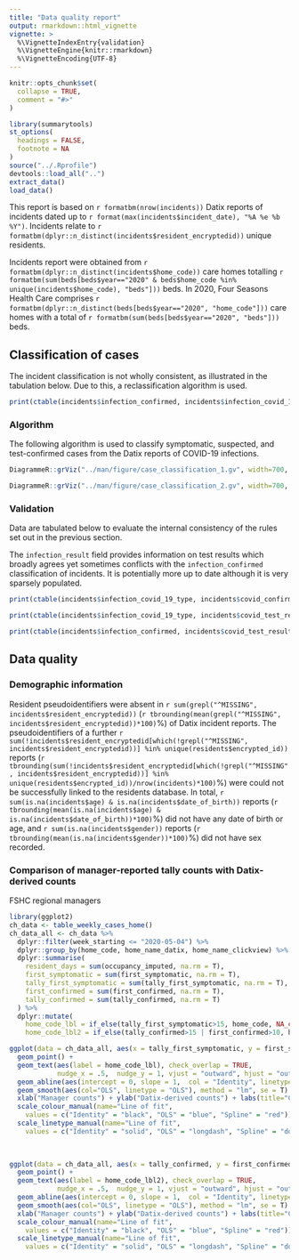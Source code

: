 ```yaml
---
title: "Data quality report"
output: rmarkdown::html_vignette
vignette: >
  %\VignetteIndexEntry{validation}
  %\VignetteEngine{knitr::rmarkdown}
  %\VignetteEncoding{UTF-8}
---
```


```r
knitr::opts_chunk$set(
  collapse = TRUE,
  comment = "#>"
)
```

```r
library(summarytools)
st_options(
  headings = FALSE,
  footnote = NA
)
source("../.Rprofile")
devtools::load_all("..")
extract_data()
load_data()
```


This report is based on `r formatbm(nrow(incidents))` Datix reports of incidents dated up to `r format(max(incidents$incident_date), "%A %e %b %Y")`. Incidents relate to `r formatbm(dplyr::n_distinct(incidents$resident_encryptedid))` unique residents. 

Incidents report were obtained from `r formatbm(dplyr::n_distinct(incidents$home_code))` care homes totalling `r formatbm(sum(beds[beds$year=="2020" & beds$home_code %in% unique(incidents$home_code), "beds"]))` beds. In 2020, Four Seasons Health Care comprises `r formatbm(dplyr::n_distinct(beds[beds$year=="2020", "home_code"]))` care homes with a total of `r formatbm(sum(beds[beds$year=="2020", "beds"]))` beds.


## Classification of cases

The incident classification is not wholly consistent, as illustrated in the tabulation below. Due to this, a reclassification algorithm is used.

```r
print(ctable(incidents$infection_confirmed, incidents$infection_covid_19_type, useNA = "always"), method = 'render')
```

### Algorithm

The following algorithm is used to classify symptomatic, suspected, and test-confirmed cases from the Datix reports of COVID-19 infections.


```r
DiagrammeR::grViz("../man/figure/case_classification_1.gv", width=700, height= 500)
```

```r
DiagrammeR::grViz("../man/figure/case_classification_2.gv", width=700, height= 400)
```

### Validation

Data are tabulated below to evaluate the internal consistency of the rules set out in the previous section.

The `infection_result` field provides information on test results which broadly agrees yet sometimes conflicts with the `infection_confirmed` classification of incidents. It is potentially more up to date although it is very sparsely populated.


```r
print(ctable(incidents$infection_covid_19_type, incidents$covid_confirmed, useNA = "always"), method = 'render')
```

```r
print(ctable(incidents$infection_covid_19_type, incidents$covid_test_result, useNA = "always"), method = 'render')
```

```r
print(ctable(incidents$infection_confirmed, incidents$covid_test_result, useNA = "always"), method = 'render')
```

## Data quality

### Demographic information

Resident pseudoidentifiers were absent in `r sum(grepl("^MISSING", incidents$resident_encryptedid))` (`r tbrounding(mean(grepl("^MISSING", incidents$resident_encryptedid))*100)`%) of Datix incident reports. The pseudoidentifiers of a further `r sum(!incidents$resident_encryptedid[which(!grepl("^MISSING", incidents$resident_encryptedid))] %in% unique(residents$encrypted_id))` reports (`r tbrounding(sum(!incidents$resident_encryptedid[which(!grepl("^MISSING", incidents$resident_encryptedid))] %in% unique(residents$encrypted_id))/nrow(incidents)*100)`%) were could not be successfully linked to the residents database. In total, `r sum(is.na(incidents$age) & is.na(incidents$date_of_birth))` reports (`r tbrounding(mean(is.na(incidents$age) & is.na(incidents$date_of_birth))*100)`%) did not have any date of birth or age, and `r sum(is.na(incidents$gender))` reports (`r tbrounding(mean(is.na(incidents$gender))*100)`%) did not have sex recorded. 



### Comparison of manager-reported tally counts with Datix-derived counts

FSHC regional managers 


```r
library(ggplot2)
ch_data <- table_weekly_cases_home()
ch_data_all <- ch_data %>% 
  dplyr::filter(week_starting <= "2020-05-04") %>% 
  dplyr::group_by(home_code, home_name_datix, home_name_clickview) %>% 
  dplyr::summarise(
    resident_days = sum(occupancy_imputed, na.rm = T),
    first_symptomatic = sum(first_symptomatic, na.rm = T),
    tally_first_symptomatic = sum(tally_first_symptomatic, na.rm = T),
    first_confirmed = sum(first_confirmed, na.rm = T),
    tally_confirmed = sum(tally_confirmed, na.rm = T)
  ) %>% 
  dplyr::mutate(
    home_code_lbl = if_else(tally_first_symptomatic>15, home_code, NA_character_),
    home_code_lbl2 = if_else(tally_confirmed>15 | first_confirmed>10, home_code, NA_character_))

ggplot(data = ch_data_all, aes(x = tally_first_symptomatic, y = first_symptomatic)) + 
  geom_point() +
  geom_text(aes(label = home_code_lbl), check_overlap = TRUE, 
            nudge_x = .5,  nudge_y = 1, vjust = "outward", hjust = "outward") + 
  geom_abline(aes(intercept = 0, slope = 1,  col = "Identity", linetype = "Identity")) +
  geom_smooth(aes(col="OLS", linetype = "OLS"), method = "lm", se = T) +
  xlab("Manager counts") + ylab("Datix-derived counts") + labs(title="Comparison of Datix and manager counts of symptomatic cases") +
  scale_colour_manual(name="Line of fit",
    values = c("Identity" = "black", "OLS" = "blue", "Spline" = "red")) +
  scale_linetype_manual(name="Line of fit",
    values = c("Identity" = "solid", "OLS" = "longdash", "Spline" = "dotted")) 
 
  

```


```r

ggplot(data = ch_data_all, aes(x = tally_confirmed, y = first_confirmed)) + 
  geom_point() +
  geom_text(aes(label = home_code_lbl2), check_overlap = TRUE, 
            nudge_x = .5,  nudge_y = 1, vjust = "outward", hjust = "outward") + 
  geom_abline(aes(intercept = 0, slope = 1,  col = "Identity", linetype = "Identity")) +
  geom_smooth(aes(col="OLS", linetype = "OLS"), method = "lm", se = T) +
  xlab("Manager counts") + ylab("Datix-derived counts") + labs(title="Comparison of Datix and manager counts of confirmed cases") +
  scale_colour_manual(name="Line of fit",
    values = c("Identity" = "black", "OLS" = "blue", "Spline" = "red")) +
  scale_linetype_manual(name="Line of fit",
    values = c("Identity" = "solid", "OLS" = "longdash", "Spline" = "dotted")) 

```
